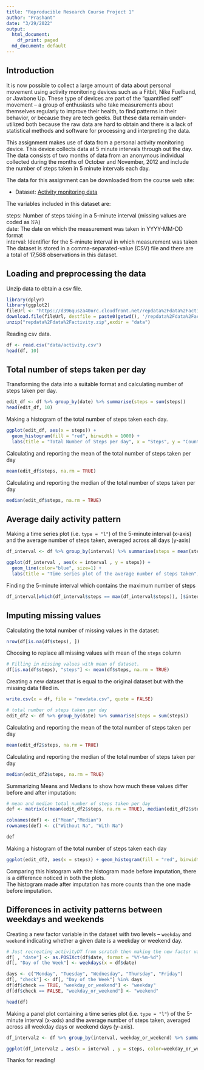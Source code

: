 ---
title: "Reproducible Research Course Project 1"
author: "Prashant"
date: "3/29/2022"
output:
  html_document:
    df_print: paged
  md_document: default
---


## Introduction
It is now possible to collect a large amount of data about personal movement using activity monitoring devices such as a Fitbit, Nike Fuelband, or Jawbone Up. These type of devices are part of the “quantified self” movement – a group of enthusiasts who take measurements about themselves regularly to improve their health, to find patterns in their behavior, or because they are tech geeks. But these data remain under-utilized both because the raw data are hard to obtain and there is a lack of statistical methods and software for processing and interpreting the data.

This assignment makes use of data from a personal activity monitoring device. This device collects data at 5 minute intervals through out the day. The data consists of two months of data from an anonymous individual collected during the months of October and November, 2012 and include the number of steps taken in 5 minute intervals each day.

The data for this assignment can be downloaded from the course web site:

* Dataset: [Activity monitoring data](https://d396qusza40orc.cloudfront.net/repdata%2Fdata%2Factivity.zip) 

The variables included in this dataset are:

steps: Number of steps taking in a 5-minute interval (missing values are coded as 𝙽𝙰) </br>
date: The date on which the measurement was taken in YYYY-MM-DD format </br>
interval: Identifier for the 5-minute interval in which measurement was taken </br>
The dataset is stored in a comma-separated-value (CSV) file and there are a total of 17,568 observations in this dataset. 

## Loading and preprocessing the data
Unzip data to obtain a csv file.

```{r}
library(dplyr)
library(ggplot2)
fileUrl <- "https://d396qusza40orc.cloudfront.net/repdata%2Fdata%2Factivity.zip"
download.file(fileUrl, destfile = paste0(getwd(), '/repdata%2Fdata%2Factivity.zip'), method = "curl")
unzip("repdata%2Fdata%2Factivity.zip",exdir = "data")
```

Reading csv data.  
```{r}
df <- read.csv("data/activity.csv")
head(df, 10)
```
  
## Total number of steps taken per day

Transforming the data into a suitable format and calculating number of steps taken per day.

```{r}
edit_df <- df %>% group_by(date) %>% summarise(steps = sum(steps))
head(edit_df, 10)
```

Making a histogram of the total number of steps taken each day. 

```{r}
ggplot(edit_df, aes(x = steps)) + 
  geom_histogram(fill = "red", binwidth = 1000) + 
  labs(title = "Total Number of Steps per day", x = "Steps", y = "Counts")

```

Calculating and reporting the mean of the total number of steps taken per day
```{r}
mean(edit_df$steps, na.rm = TRUE)
```

Calculating and reporting the median of the total number of steps taken per day

```{r}
median(edit_df$steps, na.rm = TRUE)
```
  
  
## Average daily activity pattern

Making a time series plot (i.e. `𝚝𝚢𝚙𝚎 = "𝚕"`) of the 5-minute interval (x-axis) and the average number of steps taken, averaged across all days (y-axis)

```{r}
df_interval <- df %>% group_by(interval) %>% summarise(steps = mean(steps, na.rm = TRUE))

ggplot(df_interval , aes(x = interval , y = steps)) + 
  geom_line(color="blue", size=1) + 
  labs(title = "Time series plot of the average number of steps taken", x = "Interval", y = "Avg. Steps per day")

```

Finding the 5-minute interval which contains the maximum number of steps

```{r}
df_interval[which(df_interval$steps == max(df_interval$steps)), ]$interval
```


## Imputing missing values

Calculating the total number of missing values in the dataset:

```{r}
nrow(df[is.na(df$steps), ])
```

Choosing to replace all missing values with mean of the `steps` column

```{r}
# Filling in missing values with mean of dataset. 
df[is.na(df$steps), "steps"] <- mean(df$steps, na.rm = TRUE)
```

Creating a new dataset that is equal to the original dataset but with the missing data filled in.

```{r}
write.csv(x = df, file = "newdata.csv", quote = FALSE)
```

```{r}
# total number of steps taken per day
edit_df2 <- df %>% group_by(date) %>% summarise(steps = sum(steps))
```

Calculating and reporting the mean of the total number of steps taken per day
```{r}
mean(edit_df2$steps, na.rm = TRUE)
```

Calculating and reporting the median of the total number of steps taken per day

```{r}
median(edit_df2$steps, na.rm = TRUE)
```

Summarizing Means and Medians to show how much these values differ before and after imputation:
```{r}
# mean and median total number of steps taken per day
def <- matrix(c(mean(edit_df2$steps, na.rm = TRUE), median(edit_df2$steps, na.rm = TRUE), mean(edit_df$steps, na.rm = TRUE), median(edit_df$steps, na.rm = TRUE)),ncol=2,byrow=TRUE)

colnames(def) <- c("Mean","Median")
rownames(def) <- c("Without Na", "With Na")

def
```

Making a histogram of the total number of steps taken each day

```{r}
ggplot(edit_df2, aes(x = steps)) + geom_histogram(fill = "red", binwidth = 1000) + labs(title = "Total Number of Steps per day", x = "Steps", y = "Counts")
```
  
Comparing this histogram with the histogram made before imputation, there is a difference noticed in both the plots.  
The histogram made after imputation has more counts than the one made before imputation.  

## Differences in activity patterns between weekdays and weekends

Creating a new factor variable in the dataset with two levels – `weekday` and `weekend` indicating whether a given date is a weekday or weekend day.

```{r}
# Just recreating activityDT from scratch then making the new factor variable. (No need to, just want to be clear on what the entire process is.) 
df[ , "date"] <- as.POSIXct(df$date, format = "%Y-%m-%d")
df[, "Day of the Week"] <- weekdays(x = df$date)

days <- c("Monday", "Tuesday", "Wednesday", "Thursday", "Friday")
df[, "check"] <- df[, "Day of the Week"] %in% days
df[df$check == TRUE, "weekday_or_weekend"] <- "weekday"
df[df$check == FALSE, "weekday_or_weekend"] <- "weekend"

head(df)
```

Making a panel plot containing a time series plot (i.e. `𝚝𝚢𝚙𝚎 = "𝚕"`) of the 5-minute interval (x-axis) and the average number of steps taken, averaged across all weekday days or weekend days (y-axis). 

```{r}
df_interval2 <- df %>% group_by(interval, weekday_or_weekend) %>% summarise(steps = mean(steps, na.rm = TRUE), .groups = "drop")

ggplot(df_interval2 , aes(x = interval , y = steps, color=weekday_or_weekend)) + geom_line() + labs(title = "Avg. Daily Steps by Weektype", x = "Interval", y = "No. of Steps") + facet_wrap(~weekday_or_weekend , ncol = 1, nrow=2)

```

Thanks for reading!
